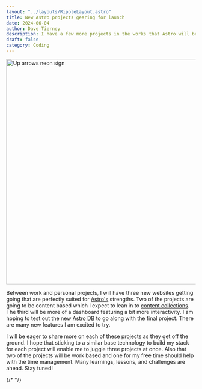 ```yaml
---
layout: "../layouts/RippleLayout.astro"
title: New Astro projects gearing for launch
date: 2024-06-04
author: Dave Tierney
description: I have a few more projects in the works that Astro will be a perfect fit for.
draft: false
category: Coding
---
```



<Image src={rocketship} alt="Up arrows neon sign" height="600" width="1200" />

Between work and personal projects, I will have three new websites getting going that are perfectly suited for <a href="https://astro.build/" target="_blank" rel="noopener" className="whitespace-nowrap underline decoration-neon transition hover:text-neon">Astro's</a> strengths. Two of the projects are going to be content based which I expect to lean in to <a href="https://docs.astro.build/en/guides/content-collections/" target="_blank" rel="noopener" className="whitespace-nowrap underline decoration-neon transition hover:text-neon">content collections</a>. The third will be more of a dashboard featuring a bit more interactivity. I am hoping to test out the new <a href="https://docs.astro.build/en/guides/astro-db/" target="_blank" rel="noopener" className="whitespace-nowrap underline decoration-neon transition hover:text-neon">Astro DB</a> to go along with the final project. There are many new features I am excited to try.

I will be eager to share more on each of these projects as they get off the ground. I hope that sticking to a similar base technology to build my stack for each project will enable me to juggle three projects at once. Also that two of the projects will be work based and one for my free time should help with the time management. Many learnings, lessons, and challenges are ahead. Stay tuned!

{/* <a href="" target="_blank" rel="noopener" className="whitespace-nowrap underline decoration-neon transition hover:text-neon"></a> */}
